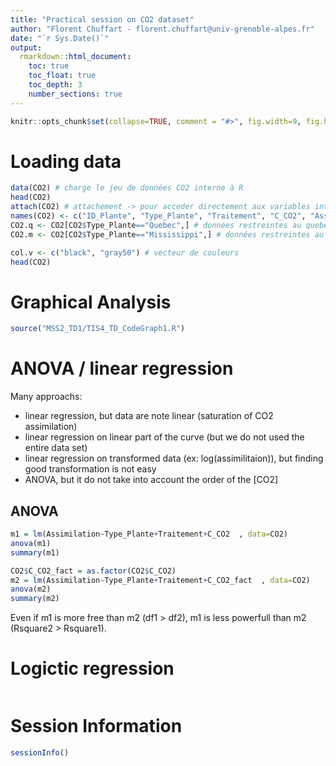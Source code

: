 ```yaml
---
title: "Practical session on CO2 dataset"
author: "Florent Chuffart - florent.chuffart@univ-grenoble-alpes.fr"
date: "`r Sys.Date()`"
output: 
  rmarkdown::html_document:
    toc: true
    toc_float: true
    toc_depth: 3
    number_sections: true
---
```




```r
knitr::opts_chunk$set(collapse=TRUE, comment = "#>", fig.width=9, fig.height=6, eval=TRUE, echo=FALSE, results="hide")
```
# Loading data

```r
data(CO2) # charge le jeu de données CO2 interne à R
head(CO2)
attach(CO2) # attachement -> pour acceder directement aux variables internes
names(CO2) <- c("ID_Plante", "Type_Plante", "Traitement", "C_CO2", "Assimilation") # renomage des variables
CO2.q <- CO2[CO2$Type_Plante=="Quebec",] # données restreintes au quebec
CO2.m <- CO2[CO2$Type_Plante=="Mississippi",] # données restreintes au mississippi

col.v <- c("black", "gray50") # vecteur de couleurs
head(CO2)
```



# Graphical Analysis

```r
source("MSS2_TD1/TIS4_TD_CodeGraph1.R")
```

# ANOVA / linear regression

Many approachs:

  - linear regression, but data are note linear (saturation of CO2 assimilation)
  - linear regression on linear part of the curve (but we do not used the entire data set)
  - linear regression on transformed data (ex: log(assimilitaion)), but finding good transformation is not easy
  - ANOVA, but it do not take into account the order of the [CO2]

## ANOVA
  
```r
m1 = lm(Assimilation~Type_Plante+Traitement+C_CO2  , data=CO2)
anova(m1)
summary(m1)

CO2$C_CO2_fact = as.factor(CO2$C_CO2)
m2 = lm(Assimilation~Type_Plante+Traitement+C_CO2_fact  , data=CO2)
anova(m2)
summary(m2)
```

Even if m1 is more free than m2 (df1 > df2), 
m1 is less powerfull than m2 (Rsquare2 > Rsquare1).

# Logictic regression

```r
```

# Session Information

```r
sessionInfo()
```

